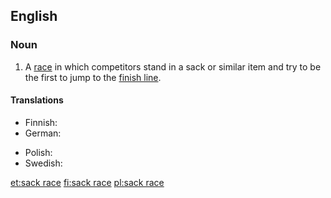 ==English==

===Noun===
{{wikipedia}}
{{en-noun|head=[[sack]] [[race]]}}

# {{context|games|racing|lang=en}} A [[race]] in which competitors stand in a sack or similar item and try to be the first to jump to the [[finish line]].

====Translations====
{{trans-top|type of children's game}}
* Finnish: {{t|fi|pussijuoksu}}
* German: {{t+|de|Sackhüpfen|n}}
{{trans-mid}}
* Polish: {{t+|pl|wyścig w workach|m}}
* Swedish: {{t|sv|säcklöpning|c}}
{{trans-bottom}}

[[et:sack race]]
[[fi:sack race]]
[[pl:sack race]]